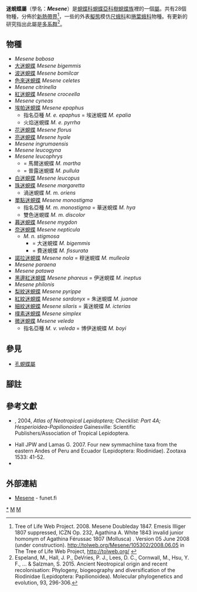 {{NoteTA|G1=Butterfly}}
{{Automatic Taxobox
| taxon = Mesene
| authority = Doubleday, 1847
| image = Sepp-Surinaamsche vlinders - pl 106 plate Mesene phareus.jpg
| image_caption = [[黑邊紅迷蜆蝶|黑邊紅迷蜆蝶]]<br />''Mesene phareus''
| type_species = [[黑邊紅迷蜆蝶|黑邊紅迷蜆蝶]]<br />''Papilio phareus''
| type_species_authority = Cramer, [1777]
| subdivision_ranks = 物種
| subdivision = 共28種，詳閱正文。
| synonyms =
* ''Emesis'' <small>[Illiger], 1807</small>
* ''Agathina'' <small>White, 1843</small>
}}

'''迷蜆蝶屬'''（學名：'''''Mesene'''''）是[[蜆蝶科|蜆蝶科]][[蜆蝶亞科|蜆蝶亞科]][[樹蜆蝶族|樹蜆蝶族]]裡的一個[[屬|屬]]。共有28個物種，分佈於[[新熱帶界|新熱帶界]]<ref>Tree of Life Web Project. 2008. Mesene Doubleday 1847. Emesis Illiger 1807 suppressed, ICZN Op. 232, Agathina A. White 1843 invalid junior homonym of Agathina Férussac 1807 (Mollusca) . Version 05 June 2008 (under construction). http://tolweb.org/Mesene/105302/2008.06.05 in The Tree of Life Web Project, http://tolweb.org/ {{Wayback|url=http://tolweb.org/ |date=20110515100516 }} {{en}}</ref>，一些的外表[[擬態|擬態]]模仿[[尺蛾科|尺蛾科]]和[[捲葉蛾科|捲葉蛾科]]物種。有更新的研究指出此屬是[[多系群|多系群]]<ref name=e2015>Espeland, M., Hall, J. P., DeVries, P. J., Lees, D. C., Cornwall, M., Hsu, Y. F., ... & Salzman, S. 2015. Ancient Neotropical origin and recent recolonisation: Phylogeny, biogeography and diversification of the Riodinidae (Lepidoptera: Papilionoidea). Molecular phylogenetics and evolution, 93, 296-306.</ref>。

== 物種 ==
* ''Mesene babosa''
* [[大迷蜆蝶|大迷蜆蝶]] ''Mesene bigemmis''
* [[波迷蜆蝶|波迷蜆蝶]] ''Mesene bomilcar''
* [[色來迷蜆蝶|色來迷蜆蝶]] ''Mesene celetes''
* ''Mesene citrinella''
* [[紅迷蜆蝶|紅迷蜆蝶]] ''Mesene croceella''
* ''Mesene cyneas''
* [[埃帕迷蜆蝶|埃帕迷蜆蝶]] ''Mesene epaphus''
** 指名亞種 ''M. e. epaphus'' = 埃迷蜆蝶 ''M. epalia''
** 火焰迷蜆蝶 ''M. e. pyrrha''
* [[花迷蜆蝶|花迷蜆蝶]] ''Mesene florus''
* [[亮迷蜆蝶|亮迷蜆蝶]] ''Mesene hyale''
* ''Mesene ingrumaensis''
* ''Mesene leucogyna''
* ''Mesene leucophrys''
** = 馬爾迷蜆蝶 ''M. martha''
** = 普露迷蜆蝶 ''M. pullula''
* [[白迷蜆蝶|白迷蜆蝶]] ''Mesene leucopus''
* [[珠迷蜆蝶|珠迷蜆蝶]] ''Mesene margaretta''
** 渦迷蜆蝶 ''M. m. oriens''
* [[單點迷蜆蝶|單點迷蜆蝶]] ''Mesene monostigma''
** 指名亞種 ''M. m. monostigma'' = 華迷蜆蝶 ''M. hya''
** 雙色迷蜆蝶 ''M. m. discolor''
* [[暮迷蜆蝶|暮迷蜆蝶]] ''Mesene mygdon''
* [[奈迷蜆蝶|奈迷蜆蝶]] ''Mesene nepticula''
** ''M. n. stigmosa''
*** = 大迷蜆蝶 ''M. bigemmis''
*** = 費迷蜆蝶 ''M. fissurata''
* [[諾拉迷蜆蝶|諾拉迷蜆蝶]] ''Mesene nola'' = 穆迷蜆蝶 ''M. mulleola''
* ''Mesene paraena''
* ''Mesene patawa''
* [[黑邊紅迷蜆蝶|黑邊紅迷蜆蝶]] ''Mesene phareus'' = 伊迷蜆蝶 ''M. ineptus''
* ''Mesene philonis''
* [[梨紋迷蜆蝶|梨紋迷蜆蝶]] ''Mesene pyrippe''
* [[紅紋迷蜆蝶|紅紋迷蜆蝶]] ''Mesene sardonyx'' = 朱迷蜆蝶 ''M. juanae''
* [[細紋迷蜆蝶|細紋迷蜆蝶]] ''Mesene silaris'' = 黃迷蜆蝶 ''M. icterias''
* [[樸素迷蜆蝶|樸素迷蜆蝶]] ''Mesene simplex''
* [[微迷蜆蝶|微迷蜆蝶]] ''Mesene veleda''
** 指名亞種 ''M. v. veleda'' = 博伊迷蜆蝶 ''M. boyi''

== 參見 ==
* [[孔蜆蝶屬|孔蜆蝶屬]]

== 腳註 ==
<references/>

== 參考文獻 ==
{{Commons category|Mesene}}
{{Wikispecies|Mesene}}
* {{aut|Lamas, G.}}, 2004, ''Atlas of Neotropical Lepidoptera; Checklist: Part 4A; Hesperioidea-Papilionoidea'' Gainesville: Scientific Publishers/Association of Tropical Lepidoptera.
* Hall JPW and Lamas G. 2007. Four new symmachiine taxa from the eastern Andes of Peru and Ecuador (Lepidoptera: Riodinidae). Zootaxa 1533: 41-52.
* {{Cite book | author = 寿建新, 周尧, 李宇飞 | title = 世界蝴蝶分類名錄 | location = 中國 | publisher = 陝西科學技術出版社 | date = 2006-04-01 | ISBN = 9787536936768}}

== 外部連結 ==
* [http://ftp.funet.fi/pub/sci/bio/life/insecta/lepidoptera/ditrysia/papilionoidea/riodinidae/mesene/ Mesene] - funet.fi

{{蜆蝶亞科}}
{{Taxonbar}}
[[Category:迷蜆蝶屬|*]]
[[Category:樹蜆蝶族|M]]
[[Category:_1847年描述的分类群|M]]